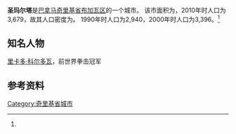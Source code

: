 {{Infobox settlement
|name                   = 圣玛尔塔
|native_name            = 
|settlement_type        = [[市_(巴拿马)|市]]
|image_skyline          = 
|image_caption          = 
|image_alt              = 
|pushpin_map            = Panama
|coordinates_display    = inline,title
|coordinates_region     = PA
|subdivision_type       = 国家
|subdivision_name       = {{flag|Panama}}
|subdivision_type1      = [[巴拿马行政区划|省份]]
|subdivision_name1      = [[奇里基省|奇里基省]]
|subdivision_type2      = [[区_(巴拿马)|区]]
|subdivision_name2      = [[布加瓦区|布加瓦区]]
|leader_title           = 
|leader_name            = 
|established_title      = 设立时间
|established_date       = 
|area_land_km2          = 30.4
|area_footnotes         = <ref name=inec>[http://www.contraloria.gob.pa/inec/archivos/P3601Cuadro11.xls {{Wayback|url=http://www.contraloria.gob.pa/inec/archivos/P3601Cuadro11.xls |date=20160304030354 }} "Cuadro 11 (Superficie, población y densidad de población en la República...)" [Table 11 (Area, population, and population density in the Republic...)<nowiki>]</nowiki>] (.xls). In {{cite web|title=Resultados Finales Básicos|trans-title=Basic Final Results|url=https://www.contraloria.gob.pa/inec/publicaciones/Publicaciones.aspx?ID_SUBCATEGORIA=59&ID_PUBLICACION=360&ID_IDIOMA=1&ID_CATEGORIA=13|publisher=[[巴拿马国家统计及普查局|巴拿马国家统计及普查局]]|accessdate=May 26, 2015|language=es|archive-date=2015-07-10|archive-url=https://web.archive.org/web/20150710070123/http://www.contraloria.gob.pa/inec/Publicaciones/Publicaciones.aspx?ID_SUBCATEGORIA=59&ID_PUBLICACION=360&ID_IDIOMA=1&ID_CATEGORIA=13|dead-url=no}}</ref>
|population_as_of       = 2010
|population_total       = 3679
|population_footnotes   = <ref name=inec/>
|population_density_km2 = 120.9
|population_note        = 人口密度数据由计算得出
|timezone1              = [[北美东部时区|东部时区]]
|utc_offset1            = −5
|latd=  8 |latm= 31 |lats= 12 |latNS= N 
|longd=82 |longm=42 |longs= 0 |longEW=W }}

'''圣玛尔塔'''是[[巴拿马|巴拿马]][[奇里基省|奇里基省]][[布加瓦区|布加瓦区]]的一个城市。 该市面积为{{convert|30.4|sqkm|sqmi}}，2010年时人口为3,679，故其人口密度为{{convert|120.9|PD/sqkm|PD/sqmi}}。 1990年时人口为2,940，2000年时人口为3,396。<ref name=inec/>

==知名人物==
[[里卡多·科尔多瓦|里卡多·科尔多瓦]]，前世界拳击冠军

==参考资料==
{{reflist}}

{{Panama-geo-stub}}
{{Chiriquí Province}}

[[Category:奇里基省城市|Category:奇里基省城市]]